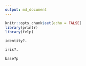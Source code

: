 ```yaml
---
output: md_document
---
```


```r
knitr::opts_chunk$set(echo = FALSE)
library(printr)
library(felp)
```


```r
identity?.
```

```r
iris?.
```

```r
base?p
```

